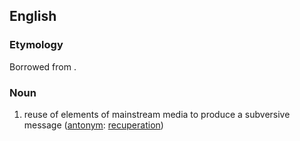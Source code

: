 {{also|détournement}}
==English==

===Etymology===
Borrowed from {{bor|en|fr|détournement}}.

===Noun===
{{wikipedia}}
{{en-noun}}

# {{lb|en|sociology}} reuse of elements of mainstream media to produce a subversive message ([[antonym]]: [[recuperation]])